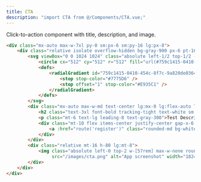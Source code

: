 ```yaml
---
title: CTA
description: "import CTA from @/Components/CTA.vue;"
---
```


Click-to-action component with title, description, and image.

```html resources/js/Components/CTA.vue
<div class="mx-auto max-w-7xl py-0 sm:px-6 sm:py-16 lg:px-8">
    <div class="relative isolate overflow-hidden bg-gray-900 px-6 pt-16 shadow-2xl sm:rounded-3xl sm:px-16 md:pt-24 lg:flex lg:gap-x-20 lg:px-24 lg:pt-0">
        <svg viewBox="0 0 1024 1024" class="absolute left-1/2 top-1/2 -z-10 h-[64rem] w-[64rem] -translate-y-1/2 [mask-image:radial-gradient(closest-side,white,transparent)] sm:left-full sm:-ml-80 lg:left-1/2 lg:ml-0 lg:-translate-x-1/2 lg:translate-y-0" aria-hidden="true">
            <circle cx="512" cy="512" r="512" fill="url(#759c1415-0410-454c-8f7c-9a820de03641)" fill-opacity="0.7" />
            <defs>
                <radialGradient id="759c1415-0410-454c-8f7c-9a820de03641">
                    <stop stop-color="#7775D6" />
                    <stop offset="1" stop-color="#E935C1" />
                </radialGradient>
            </defs>
        </svg>
        <div class="mx-auto max-w-md text-center lg:mx-0 lg:flex-auto lg:py-32 lg:text-left">
            <h2 class="text-3xl font-bold tracking-tight text-white sm:text-4xl">Transform Your Social Media Presence</h2>
            <p class="mt-6 text-lg leading-8 text-gray-300">Test Description</p>
            <div class="mt-10 flex items-center justify-center gap-x-6 lg:justify-start">
                <a :href="route('register')" class="rounded-md bg-white px-3.5 py-2.5 text-sm font-semibold text-gray-900 shadow-sm hover:bg-gray-100 focus-visible:outline focus-visible:outline-2 focus-visible:outline-offset-2 focus-visible:outline-white">Start Creating Now</a>
            </div>
        </div>
        <div class="relative mt-16 h-80 lg:mt-8">
            <img class="absolute left-0 top-2 w-[57rem] max-w-none rounded-md bg-white/5 ring-1 ring-white/10"
                 src="/images/cta.png" alt="App screenshot" width="1824" height="1080" />
        </div>
    </div>
</div>
```
